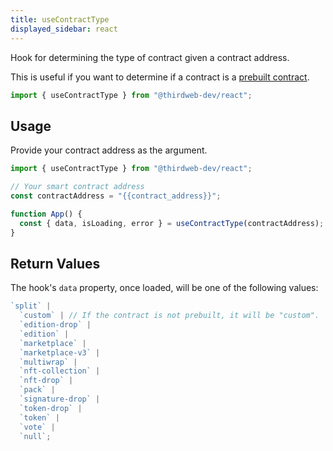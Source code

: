 ```yaml
---
title: useContractType
displayed_sidebar: react
---
```



Hook for determining the type of contract given a contract address.

This is useful if you want to determine if a contract is a [prebuilt contract](https://portal.thirdweb.com/pre-built-contracts).

```jsx
import { useContractType } from "@thirdweb-dev/react";
```

## Usage

Provide your contract address as the argument.

```jsx
import { useContractType } from "@thirdweb-dev/react";

// Your smart contract address
const contractAddress = "{{contract_address}}";

function App() {
  const { data, isLoading, error } = useContractType(contractAddress);
}
```

## Return Values

The hook's `data` property, once loaded, will be one of the following values:

```jsx
`split` |
  `custom` | // If the contract is not prebuilt, it will be "custom".
  `edition-drop` |
  `edition` |
  `marketplace` |
  `marketplace-v3` |
  `multiwrap` |
  `nft-collection` |
  `nft-drop` |
  `pack` |
  `signature-drop` |
  `token-drop` |
  `token` |
  `vote` |
  `null`;
```

